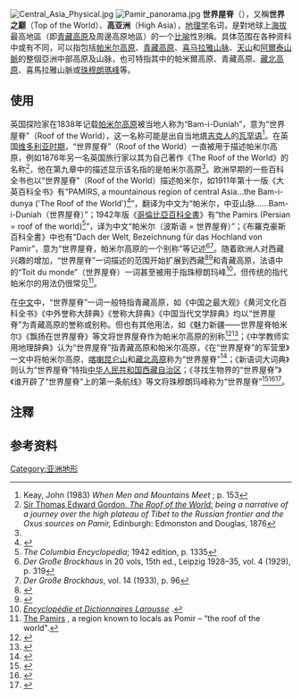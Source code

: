 [[File:Central_Asia_Physical.jpg|thumb]]
[[File:Pamir_panorama.jpg|thumb]]
'''世界屋脊'''（{{lang-en|Roof of the World}}），又稱'''世界之巅'''（Top of the World）、'''高亚洲'''（High Asia）{{efn|中文中仅“世界屋脊”一名较为常见}}，[[地理学|地理学]]名词，是對地球上[[海拔|海拔]]最高地區（即[[青藏高原|青藏高原]]及周邊高原地區）的一个[[比喻|比喻]]性別稱。具体范围在各种资料中或有不同，可以指包括[[帕米尔高原|帕米尔高原]]、[[青藏高原|青藏高原]]、[[喜马拉雅山脉|喜马拉雅山脉]]、[[天山|天山]]和[[阿爾泰山脈|阿爾泰山脈]]的整個亞洲中部高原及山脉，也可特指其中的帕米爾高原、青藏高原、[[藏北高原|藏北高原]]、喜馬拉雅山脈或[[珠穆朗瑪峰|珠穆朗瑪峰]]等。

== 使用 ==
英国探险家{{le|约翰·伍德 (探险家)|John Wood (explorer)|约翰·伍德}}在1838年记载[[帕米尔高原|帕米尔高原]]被当地人称为“Bam-i-Duniah”，意为“世界屋脊”（Roof of the World），这一名称可能是出自当地[[塔吉克人|塔吉克人]]的[[瓦罕语|瓦罕语]]<ref>Keay, John (1983) ''When Men and Mountains Meet'' {{ISBN|0-7126-0196-1}}; p. 153</ref>。在英国[[维多利亚时期|维多利亚时期]]，“世界屋脊”（Roof of the World）一直被用于描述帕米尔高原，例如1876年另一名英国旅行家{{le|托马斯·爱德华·戈登|Thomas Edward Gordon}}以其为自己著作《The Roof of the World》的名称<ref name=Gordon>[https://archive.org/stream/roworldanarrati00gordgoog/roworldanarrati00gordgoog_djvu.txt Sir Thomas Edward Gordon, ''The Roof of the World:''] '' being a narrative of a journey over the high plateau of Tibet to the Russian frontier and the Oxus sources on Pamir,'' Edinburgh: Edmonston and Douglas, 1876</ref>，他在第九章中的描述显示该名指的是帕米尔高原<ref name=Gordon/>{{rp|121}}。欧洲早期的一些百科全书也以“世界屋脊”（Roof of the World）描述帕米尔，如1911年第十一版《大英百科全书》有“PAMIRS, a mountainous region of central Asia...the Bam-i-dunya ('The Roof of the World')<ref name=EB>{{Cite EB1911 |wstitle=Pamirs |volume=20 |page=655 |first=Thomas Hungerford |last=Holdich}}</ref>”，翻译为中文为“帕米尔，中亚山脉……Bam-i-Duniah（世界屋脊）”；1942年版《[[哥倫比亞百科全書|哥倫比亞百科全書]]》有“the Pamirs (Persian = roof of the world)<ref>''The Columbia Encyclopedia''; 1942 edition, p. 1335</ref>”，译为中文“帕米尔（波斯语 = 世界屋脊）”；《布羅克豪斯百科全書》中也有“Dach der Welt, Bezeichnung für das Hochland von Pamir”，意为“世界屋脊，帕米尔高原的一个别称”等记述<ref>''Der Große Brockhaus'' in 20 vols,  15th ed., Leipzig 1928–35, vol. 4 (1929), p. 319</ref><ref>''Der Große Brockhaus'', vol. 14 (1933), p. 96</ref>。随着欧洲人对西藏兴趣的增加，“世界屋脊”一词描述的范围开始扩展到西藏<ref>{{Cite book|url=http://www.worldcat.org/title/hotel-on-the-roof-of-the-world-from-miss-tibet-to-shangri-la/oclc/845721671&referer=brief_results|title=The Hotel on the Roof of the World: from Miss Tibet to Shangri-La|last=Le Sueur|first=Alec|date=2003-01-01|publisher=RDR Books|isbn=1571431012|location=Oakland, Calif|language=en|access-date=2022-05-22|archive-date=2021-02-18|archive-url=https://web.archive.org/web/20210218120437/https://www.worldcat.org/title/hotel-on-the-roof-of-the-world-from-miss-tibet-to-shangri-la/oclc/845721671%26referer%3Dbrief_results}}</ref><ref>{{Cite news|url=http://tibet.net/COP21/|title=Tibet: Climate Action for the Roof of the World|work=Central Tibetan Administration|access-date=2017-04-17|language=en-US|archive-date=2021-05-06|archive-url=https://web.archive.org/web/20210506113427/https://tibet.net/cop21/}}</ref>和青藏高原，法语中的“Toit du monde”（世界屋脊）一词甚至被用于指珠穆朗玛峰<ref>[http://www.larousse.fr/LaroussePortail/encyclo/XHTML/EUL.Online/explorer.aspx#recherche/Toit%20du%20monde ''Encyclopédie et Dictionnaires Larousse''] {{Wayback|url=http://www.larousse.fr/LaroussePortail/encyclo/XHTML/EUL.Online/explorer.aspx#recherche/Toit%20du%20monde |date=20080617082527 }}.</ref>，但传统的指代帕米尔的用法仍很常见<ref>[http://www.pamirs.org/ The Pamirs] {{Wayback|url=http://www.pamirs.org/ |date=20080219064352 }}, a region known to locals as Pomir – “the roof of the world".</ref>。

在[[中文|中文]]中，“世界屋脊”一词一般特指青藏高原，如《中国之最大观》《黄河文化百科全书》《中外誉称大辞典》《誉称大辞典》《中国当代文学辞典》均以“世界屋脊”为青藏高原的誉称或别称。但也有其他用法，如《魅力新疆——世界屋脊帕米尔》《飘扬在世界屋脊》等文将世界屋脊作为帕米尔高原的别称<ref>{{cite journal |author1=潘求儆 |title=魅力新疆——世界屋脊帕米尔 |journal=兵团工运 |date=2011 |issue=12 |page=59}}</ref><ref>{{cite journal |author1=谢秀栋 |title=飘扬在世界屋脊 |journal=中国海关 |date=2005 |issue=10 |page=7}}</ref>；《中学教师实用地理辞典》认为“世界屋脊”指青藏高原和帕米尔高原，《在“世界屋脊”的军营里》一文中将帕米尔高原、[[喀喇昆仑山|喀喇昆仑山]]和[[藏北高原|藏北高原]]称为“世界屋脊”<ref>{{cite journal |author1=王好元 |title=在“世界屋脊”的军营里 |journal=中国民族 |issue=11 |pages=46-47}}</ref>；《新语词大词典》则认为“世界屋脊”特指[[中华人民共和国|中华人民共和国]][[西藏自治区|西藏自治区]]；《寻找生物界的“世界屋脊”》《谁开辟了“世界屋脊”上的第一条航线》等文将珠穆朗玛峰称为“世界屋脊”<ref>{{cite web |title=美探险家苦觅生物界“世界屋脊” |url=http://news.sina.com.cn/w/2007-01-07/144110943055s.shtml |website=新浪网-羊城晚报 |accessdate=2019-12-13 |archive-date=2021-01-15 |archive-url=https://web.archive.org/web/20210115125211/http://news.sina.com.cn/w/2007-01-07/144110943055s.shtml }}</ref><ref>{{cite journal |title=寻找生物界的“世界屋脊” |date=2007 |issue=4 |page=37}}</ref><ref>{{cite journal |author1=赵晓泮 |title=谁开辟了“世界屋脊”上的第一条航线 |journal=航空知识 |date=2007 |issue=8 |pages=15-17}}</ref>。

== 注釋 ==
{{notelist}}

== 参考资料 ==
{{Reflist|30em}}

[[Category:亚洲地形|Category:亚洲地形]]